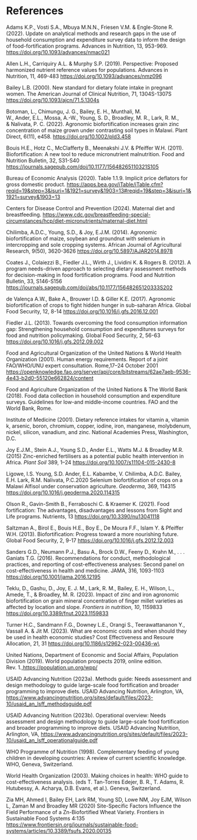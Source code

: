 # References {.unnumbered}

Adams K.P., Vosti S.A., Mbuya M.N.N., Friesen V.M. & Engle-Stone R. (2022). Update on analytical methods and research gaps in the use of household consumption and expenditure survey data to inform the design of food-fortification programs. Advances in Nutrition, 13, 953-969. [https://doi.org/10.1093/advances/nmac021](https://doi.org/10.1093/advances/nmac021){target="_blank"}

Allen L.H., Carriquiry A.L. & Murphy S.P. (2019). Perspective: Proposed harmonized nutrient reference values for populations. Advances in Nutrition, 11, 469-483 [https://doi.org/10.1093/advances/nmz096](https://doi.org/10.1093/advances/nmz096){target="_blank"}

Bailey L.B. (2000). New standard for dietary folate intake in pregnant women. The American Journal of Clinical Nutrition, 71, 1304S-1307S [https://doi.org/10.1093/ajcn/71.5.1304s](https://doi.org/10.1093/ajcn/71.5.1304s){target="“_blank”"}

Botoman, L., Chimungu, J. G., Bailey, E. H., Munthali, M. W., Ander, E.L., Mossa, A.-W., Young, S. D., Broadley, M. R., Lark, R. M., & Nalivata, P. C. (2022). Agronomic biofortification increases grain zinc concentration of maize grown under contrasting soil types in Malawi. Plant Direct, 6(11), e458. <https://doi.org/10.1002/pld3.458>

Bouis H.E., Hotz C., McClafferty B., Meenakshi J.V. & Pfeiffer W.H. (2011). Biofortification: A new tool to reduce micronutrient malnutrition. Food and Nutrition Bulletin, 32, S31-S40 [https://journals.sagepub.com/doi/10.1177/15648265110321S105](https://journals.sagepub.com/doi/10.1177/15648265110321S105){target="“_blank”"}

Bureau of Economic Analysis (2020). Table 1.1.9. Implicit price deflators for gross domestic product. <https://apps.bea.gov/iTable/iTable.cfm?reqid=19&step=3&isuri=1&1921=survey&1903=13#reqid=19&step=3&isuri=1&1921=survey&1903=13>

Centers for Disease Control and Prevention (2024). Maternal diet and breastfeeding. [https://www.cdc.gov/breastfeeding-special-circumstances/hcp/diet-micronutrients/maternal-diet.html](https://www.cdc.gov/breastfeeding-special-circumstances/hcp/diet-micronutrients/maternal-diet.html){target="“_blank”"}

Chilimba, A.D.C., Young, S.D., & Joy, E.J.M. (2014). Agronomic biofortification of maize, soybean and groundnut with selenium in intercropping and sole cropping systems. African Journal of Agricultural Research, 9(50), 3620-3626 <https://doi.org/10.5897/AJAR2014.8978>

Coates J., Colaiezzi B., Fiedler J.L., Wirth J., Lividini K. & Rogers B. (2012). A program needs-driven approach to selecting dietary assessment methods for decision-making in food fortification programs. Food and Nutrition Bulletin, 33, S146-S156 [https://journals.sagepub.com/doi/abs/10.1177/15648265120333S202](https://journals.sagepub.com/doi/abs/10.1177/15648265120333S202){target="“_blank”"}

de Valença A.W., Bake A., Brouwer I.D. & Giller K.E. (2017). Agronomic biofortification of crops to fight hidden hunger in sub-saharan Africa. Global Food Security, 12, 8-14 [https://doi.org/10.1016/j.gfs.2016.12.001](https://doi.org/10.1016/j.gfs.2016.12.001){target="“_blank”"}

Fiedler J.L. (2013). Towards overcoming the food consumption information gap: Strengthening household consumption and expenditures surveys for food and nutrition policymaking. Global Food Security, 2, 56-63 [https://doi.org/10.1016/j.gfs.2012.09.002](https://doi.org/10.1016/j.gfs.2012.09.002){target="“_blank”"}

Food and Agricultural Organization of the United Nations & World Health Organization (2001). Human energy requirements. Report of a joint FAO/WHO/UNU expert consultation. Rome,17–24 October 2001 [https://openknowledge.fao.org/server/api/core/bitstreams/62ae7aeb-9536-4e43-b2d0-55120e662824/content](https://openknowledge.fao.org/server/api/core/bitstreams/62ae7aeb-9536-4e43-b2d0-55120e662824/content){target="“_blank”"}

Food and Agriculture Organization of the United Nations & The World Bank (2018). Food data collection in household consumption and expenditure surveys. Guidelines for low-and middle-income countries. FAO and the World Bank, Rome.

Institute of Medicine (2001). Dietary reference intakes for vitamin a, vitamin k, arsenic, boron, chromium, copper, iodine, iron, manganese, molybdenum, nickel, silicon, vanadium, and zinc. National Academies Press, Washington, D.C.

Joy E.J.M., Stein A.J., Young S.D., Ander E.L., Watts M.J. & Broadley M.R. (2015) Zinc-enriched fertilisers as a potential public health intervention in Africa. *Plant Soil* 389, 1–24 <https://doi.org/10.1007/s11104-015-2430-8>

Ligowe, I.S. Young, S.D. Ander, E.L. Kabambe, V. Chilimba, A.D.C. Bailey, E.H. Lark, R.M. Nalivata, P.C.2020 Selenium biofortification of crops on a Malawi Alfisol under conservation agriculture. *Geoderma*, 369, 114315 <https://doi.org/10.1016/j.geoderma.2020.114315>

Olson R., Gavin-Smith B., Ferraboschi C. & Kraemer K. (2021). Food fortification: The advantages, disadvantages and lessons from Sight and Life programs. Nutrients, 13 [https://doi.org/10.3390/nu13041118](https://doi.org/10.3390/nu13041118){target="“_blank”"}

Saltzman A., Birol E., Bouis H.E., Boy E., De Moura F.F., Islam Y. & Pfeiffer W.H. (2013). Biofortification: Progress toward a more nourishing future. Global Food Security, 2, 9-17 [https://doi.org/10.1016/j.gfs.2012.12.003](https://doi.org/10.1016/j.gfs.2012.12.003){target="“_blank”"}

Sanders G.D., Neumann P.J., Basu A., Brock D.W., Feeny D., Krahn M., . . . Ganiats T.G. (2016). Recommendations for conduct, methodological practices, and reporting of cost-effectiveness analyses: Second panel on cost-effectiveness in health and medicine. JAMA, 316, 1093-1103 [https://doi.org/10.1001/jama.2016.12195](https://doi.org/10.1001/jama.2016.12195){target="“_blank”"}

Teklu, D., Gashu, D., Joy, E. J. M., Lark, R. M., Bailey, E. H., Wilson, L., Amede, T., & Broadley, M. R. (2023). Impact of zinc and iron agronomic biofortification on grain mineral concentration of finger millet varieties as affected by location and slope. *Frontiers in nutrition*, *10*, 1159833 <https://doi.org/10.3389/fnut.2023.1159833>

Turner H.C., Sandmann F.G., Downey L.E., Orangi S., Teerawattananon Y., Vassall A. & Jit M. (2023). What are economic costs and when should they be used in health economic studies? Cost Effectiveness and Resoure Allocation, 21, 31 [https://doi.org/10.1186/s12962-023-00436-w\\](https://doi.org/10.1186/s12962-023-00436-w){target="“_blank”"}

United Nations, Department of Economic and Social Affairs, Population Division (2019). World population prospects 2019, online edition. Rev. 1.,[https://population.un.org/wpp/](https://population.un.org/wpp/){target="“_blank”"}

USAID Advancing Nutrition (2023a). Methods guide: Needs assessment and design methodology to guide large-scale food fortification and broader programming to improve diets. USAID Advancing Nutrition, Arlington, VA, [https://www.advancingnutrition.org/sites/default/files/2023-10/usaid_an_lsff_methodsguide.pdf](https://www.advancingnutrition.org/sites/default/files/2023-10/usaid_an_lsff_methodsguide.pdf){target="“_blank”"}

USAID Advancing Nutrition (2023b). Operational overview: Needs assessment and design methodology to guide large-scale food fortification and broader programming to improve diets. USAID Advancing Nutrition, Arlington, VA, <https://www.advancingnutrition.org/sites/default/files/2023-10/usaid_an_lsff_operationalguide.pdf>

WHO Programme of Nutrition (1998). Complementary feeding of young children in developing countries: A review of current scientific knowledge. WHO, Geneva, Switzerland.

World Health Organization (2003). Making choices in health: WHO guide to cost-effectiveness analysis. (eds T. Tan-Torres Edejer, B. R., T. Adams, R. Hutubessy, A. Acharya, D.B. Evans, et al.). Geneva, Switzerland.

Zia MH, Ahmed I, Bailey EH, Lark RM, Young SD, Lowe NM, Joy EJM, Wilson L, Zaman M and Broadley MR (2020) Site-Specific Factors Influence the Field Performance of a Zn-Biofortified Wheat Variety. Frontiers in Sustainable Food Systems 4:135 <https://www.frontiersin.org/journals/sustainable-food-systems/articles/10.3389/fsufs.2020.00135>
